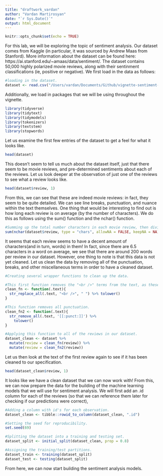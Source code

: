 ```yaml
---
title: "draftwork_vardan"
author: "Vardan Martirosyan"
date: "`r Sys.Date()`"
output: html_document
---
```


```r
knitr::opts_chunk$set(echo = TRUE)
```

For this lab, we will be exploring the topic of sentiment analysis. Our dataset comes from Kaggle (in particular, it was sourced by Andrew Maas from Stanford). More information about the dataset can be found here: https://ai.stanford.edu/~amaas/data/sentiment/. The dataset contains 50,000 highly polarized movie reviews, along with their sentinment classifications (ie, positive or negative). We first load in the data as follows:

```r
#loading in the dataset.
dataset <- read.csv("/Users/vardan/Documents/Github/vignette-sentiment-analysis/data/IMDB-raw.csv")
```

Additionally, we load in packages that we will be using throughout the vignette.
```r
library(tidyverse)
library(tidytext)
library(tidymodels)
library(tokenizers)
library(textstem)
library(stopwords)
```



\section*{Data Exploration and Cleaning}

Let us examine the first few entries of the dataset to get a feel for what it looks like.
```r
head(dataset)
```

This doesn't seem to tell us much about the dataset itself, just that there seem to be movie reviews, and pre-determined sentiments about each of the reviews. Let us look deeper at the observation of just one of the reviews to see what a review looks like.

```r
head(dataset$review, 1)
```

From this, we can see that these are indeed movie reviews: in fact, they seem to be quite detailed. We can see line breaks, punctuation, and nuance within the text themselves. One thing that would be interesting to find out is how long each review is on average (by the number of characters). We do this as follows using the sum() function and the nchar() function.
```r
#Summing up the total number characters in each movie review, then dividing by 50,000 (the total number of reviews in our dataset). 
sum(nchar(dataset$review, type = "chars", allowNA = FALSE, keepNA = NA))/50000
```
It seems that each review seems to have a decent amount of characters(and in turn, words) in them! In fact, since there are 6.5 characters in a word on average, we see that there are around 200 words per review in our dataset. However, one thing to note is that this data is not yet cleaned. Let us clean the data by removing all of the punctuation, breaks, and other miscellaneous terms in order to have a cleaned dataset. 
```r
#Creating several wrapper functions to clean up the data.

#This first function removes the "<br />" terms from the text, as these are not words.
clean_fn <- function(.text){
  str_replace_all(.text, "<br />", " ") %>% tolower()
}

#This function removes all punctuation. 
clean_fn2 <- function(.text){
  str_remove_all(.text, '[[:punct:]]') %>%
    tolower()
}

#Applying this function to all of the reviews in our dataset.
dataset_clean <- dataset %>%
  mutate(review = clean_fn(review)) %>%
  mutate(review = clean_fn2(review))
```

Let us then look at the text of the first review again to see if it has been cleaned to our specification.

```r
head(dataset_clean$review, 1)
```

It looks like we have a clean dataset that we can now work with! From this, we can now prepare the data for the building of the machine learning models that we will use for sentiment analysis. We will first add an .id column for each of the reviews (so that we can reference them later for checking if our predictions were correct), 

```r
#Adding a column with id's for each observation.
dataset_clean <- tibble::rowid_to_column(dataset_clean, ".id")

#Setting the seed for reproducibility.
set.seed(69)

#Splitting the dataset into a training and testing set.
dataset_split <- initial_split(dataset_clean, prop = 0.8)

#Assigning the training/test partitions.
dataset_train <- training(dataset_split)
dataset_test <- testing(dataset_split)
```

From here, we can now start building the sentiment analysis models.


\section*{Sentiment Analysis Model I}






